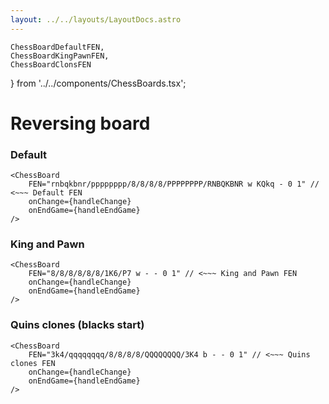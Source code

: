 ```yaml
---
layout: ../../layouts/LayoutDocs.astro
---
```


    ChessBoardDefaultFEN, 
    ChessBoardKingPawnFEN, 
    ChessBoardClonsFEN 
} from '../../components/ChessBoards.tsx';

# Reversing board

### Default
<div class="component-preview">
    <ChessBoardDefaultFEN client:load />
</div>

```tsx
<ChessBoard 
    FEN="rnbqkbnr/pppppppp/8/8/8/8/PPPPPPPP/RNBQKBNR w KQkq - 0 1" // <~~~ Default FEN
    onChange={handleChange}
    onEndGame={handleEndGame}
/>
```

### King and Pawn
<div class="component-preview">
    <ChessBoardKingPawnFEN client:load />
</div>

```tsx
<ChessBoard 
    FEN="8/8/8/8/8/8/1K6/P7 w - - 0 1" // <~~~ King and Pawn FEN
    onChange={handleChange}
    onEndGame={handleEndGame}
/>
```

### Quins clones (blacks start)
<div class="component-preview">
    <ChessBoardClonsFEN client:load />
</div>

```tsx
<ChessBoard 
    FEN="3k4/qqqqqqqq/8/8/8/8/QQQQQQQQ/3K4 b - - 0 1" // <~~~ Quins clones FEN
    onChange={handleChange}
    onEndGame={handleEndGame}
/>
```

